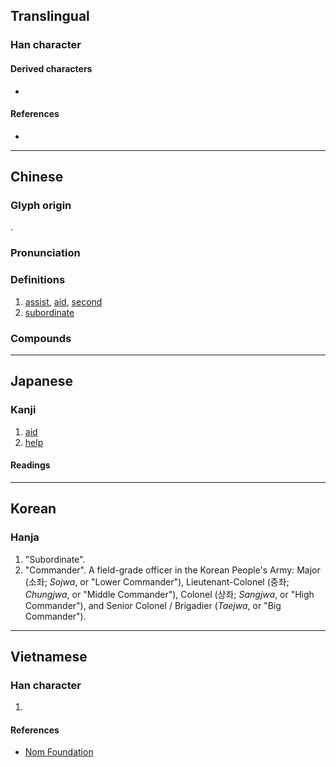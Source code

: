 {{character info/new}}
==Translingual==

===Han character===
{{Han char|rn=9|rad=人|as=05|sn=7|four=24211|canj=OKM|ids=⿰亻左}}

====Derived characters====
* {{l|mul|[[𪘡]], [[𪘓]], [[𬺇]]}}

====References====
* {{Han ref|kx=0098.100|dkj=00506|dj=0207.030|hdz=10130.060|uh=4F50|ud=20304|bh=A6F5|bd=42741}}

----

==Chinese==
{{zh-forms}}

===Glyph origin===
{{Han etym}}
{{Han compound|亻|左|ls=psc|c1=s|c2=p|t1=person}}.

===Pronunciation===
{{zh-pron
|m=zuǒ
|c=zo3
|h=pfs=chó
|mn=qz:chó͘/twv,xm,zz:chó/tw:chò/twv:chô
|mc=y
|oc=y
|ma=
|cat=v,n
}}

===Definitions===
{{zh-hanzi}}

# [[assist]], [[aid]], [[second]]
# [[subordinate]]

===Compounds===
{{zh-der|佐膳|官佐|佐理|佐餐|將佐|坊佐|佐治|九佐|佐饔得嘗|佐命|君臣佐使|府佐|佐政|佐助器|佐料|佐證|佐書|參佐|僚佐|保佐人|寮佐|毗佐|掾佐|王佐之才|輔佐人|鄉佐|綱佐|縣佐|護佐|輔佐|巡佐}}

----

==Japanese==

===Kanji===
{{ja-kanji|grade=c|rs=人05}}

# [[aid]]
# [[help]]

====Readings====
{{ja-readings
|goon=さ
|kanon=さ
|kun=たす-ける, たすけ, すけ-
}}

----

==Korean==

===Hanja===
{{ko-hanja|hangeul=좌|rv=jwa|mr=chwa}}

# "Subordinate".
# "Commander". A field-grade officer in the Korean People's Army: Major (소좌; ''Sojwa'', or "Lower Commander"), Lieutenant-Colonel (중좌; ''Chungjwa'', or "Middle Commander"), Colonel (상좌; ''Sangjwa'', or "High Commander"), and Senior Colonel / Brigadier (''Taejwa'', or "Big Commander").

----

==Vietnamese==

===Han character===
{{vi-hantu|[[tá]], [[tớ]]|rs=人05}}

# {{defn|lang=vi|sort=人05}}

====References====
* [http://nomfoundation.org/common/nom_details.php?codepoint=4f50 Nom Foundation]